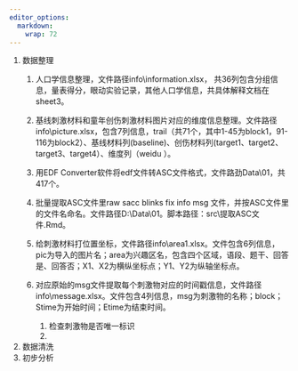 ```yaml
---
editor_options: 
  markdown: 
    wrap: 72
---
```


1.  数据整理
    1.  人口学信息整理，文件路径info\\information.xlsx，
        共36列包含分组信息，量表得分，眼动实验记录，其他人口学信息，共具体解释文档在sheet3。

    2.  基线刺激材料和童年创伤刺激材料图片对应的维度信息整理。文件路径info\\picture.xlsx，包含7列信息，trail（共71个，其中1-45为block1，91-116为block2）、基线材料列(baseline)、创伤材料列(target1、target2、target3、target4）、维度列（weidu
        ）。

    3.  用EDF
        Converter软件将edf文件转ASC文件格式，文件路劲Data\\01，共417个。

    4.  批量提取ASC文件里raw sacc blinks fix info msg
        文件，并按ASC文件里的文件名命名。文件路径D:\\Data\\01。脚本路径：src\\提取ASC文件.Rmd。

    5.  给刺激材料打位置坐标，文件路径info\\area1.xlsx。文件包含6列信息，pic为导入的图片名；area为兴趣区名，包含四个区域，语段、题干、回答是、回答否；X1、X2为横纵坐标点；Y1、Y2为纵轴坐标点。

    6.  对应原始的msg文件提取每个刺激物对应的时间戳信息，文件路径info\\message.xlsx。文件包含4列信息，msg为刺激物的名称；block；Stime为开始时间；Etime为结束时间。

        1.   检查刺激物是否唯一标识
        2.  
2.  数据清洗
3.  初步分析

